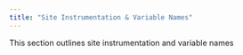 ```yaml
---
title: "Site Instrumentation & Variable Names"
---
```


This section outlines site instrumentation and variable names


